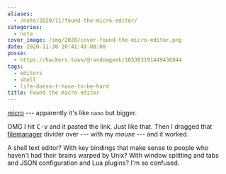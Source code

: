 ```yaml
---
aliases:
  - /note/2020/11/found-the-micro-editor/
categories:
  - note
cover_image: /img/2020/cover-found-the-micro-editor.png
date: 2020-11-30 20:41:49-08:00
posse:
  - https://hackers.town/@randomgeek/105303191449436844
tags:
  - editors
  - shell
  - life-doesn-t-have-to-be-hard
title: Found the micro editor
---
```


[micro]: https://micro-editor.github.io/
[filemanager]: https://github.com/NicolaiSoeborg/filemanager-plugin

[micro][] --- apparently it's like `nano` but bigger.

OMG I hit <kbd>C-v</kbd> and it pasted the link.
Just like that.
Then I dragged that [filemanager][] divider over --- with my *mouse* --- and it worked.

A shell text editor?
With key bindings that make sense to people who haven't had their brains warped by Unix?
With window splitting and tabs and JSON configuration and Lua plugins?
I'm so confused.
